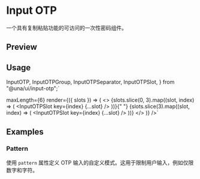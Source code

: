 

<Meta of={InputOTPStories} />

<PrimitiveDocsButton docsUrl='https://input-otp.rodz.dev/' />

# Input OTP

一个具有复制粘贴功能的可访问的一次性密码组件。

## Preview

<Canvas of={InputOTPStories.Default} />

## Usage

  InputOTP,
  InputOTPGroup,
  InputOTPSeparator,
  InputOTPSlot,
} from "@una/ui/input-otp";`

  maxLength={6}
  render={({ slots }) => (
    <>
      <InputOTPGroup>
        {slots.slice(0, 3).map((slot, index) => (
          <InputOTPSlot key={index} {...slot} />
        ))}{" "}
      </InputOTPGroup>
      <InputOTPSeparator />
      <InputOTPGroup>
        {slots.slice(3).map((slot, index) => (
          <InputOTPSlot key={index} {...slot} />
        ))}
      </InputOTPGroup>
    </>
  )}
/>`

<Source code={importCode} language='ts' dark />
<Source code={usageCode} language='tsx' dark />

## Examples

### Pattern

使用 `pattern` 属性定义 OTP 输入的自定义模式。这用于限制用户输入，例如仅限数字和字符。

<Canvas of={InputOTPStories.Pattern} />
